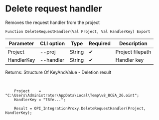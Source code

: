 ﻿---
sidebar_position: 5
---


# Delete request handler
 Removes the request handler from the project



`Function DeleteRequestHandler(Val Project, Val HandlerKey) Export`

  | Parameter | CLI option | Type | Required | Description |
  |-|-|-|-|-|
  | Project | --proj | String | &#x2714; | Project filepath |
  | HandlerKey | --handler | String | &#x2714; | Handler key |

  
  Returns:  Structure Of KeyAndValue - Deletion result

<br/>




```bsl title="1C:Enterprise/OneScript code example"
    Project    = "C:\Users\Administrator\AppData\Local\Temp\v8_8CEA_26.oint";
    HandlerKey = "78fe...";

    Result = OPI_IntegrationProxy.DeleteRequestHandler(Project, HandlerKey);
```
 




